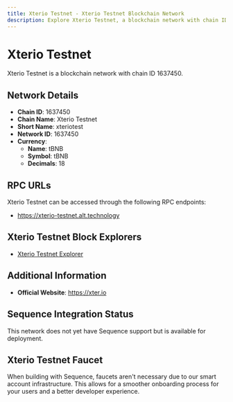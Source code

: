 ```yaml
--- 
title: Xterio Testnet - Xterio Testnet Blockchain Network
description: Explore Xterio Testnet, a blockchain network with chain ID 1637450. Learn about its native currency, tBNB, and how to interact with the network.
---
```


# Xterio Testnet

Xterio Testnet is a blockchain network with chain ID 1637450.

## Network Details

- **Chain ID**: 1637450
- **Chain Name**: Xterio Testnet
- **Short Name**: xteriotest
- **Network ID**: 1637450
- **Currency**: 
  - **Name**: tBNB
  - **Symbol**: tBNB
  - **Decimals**: 18

## RPC URLs

Xterio Testnet can be accessed through the following RPC endpoints:

- https://xterio-testnet.alt.technology

## Xterio Testnet Block Explorers

- [Xterio Testnet Explorer](https://testnet.xterscan.io)

## Additional Information

- **Official Website**: https://xter.io

## Sequence Integration Status

This network does not yet have Sequence support but is available for deployment.

## Xterio Testnet Faucet

When building with Sequence, faucets aren't necessary due to our smart account infrastructure. This allows for a smoother onboarding process for your users and a better developer experience.
